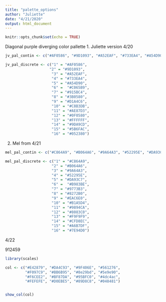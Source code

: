 ```yaml
---
title: "palette_options"
author: "Juliette"
date: "4/21/2020"
output: html_document
---
```


```r
knitr::opts_chunk$set(echo = TRUE)
```



Diagonal purple diverging color pallette
1. Juliette version 4/20
```r
jv_pal_contin <- c("#AF0586", "#9D1093", "#A52EAF", "#733EA4", "#A54D90", "#C065B9", "#915BC4", "#3B0580", "#D1A4C6", "#C8B3DB", "#AE87D3", "#0F0580", "#FFFFFF", "#9DA9CD", "#5B6FAC", "#52380")

jv_pal_discrete <- c("1" = "#AF0586",
                    "2" = "#9D1093",
                     "3" = "#A52EAF",
                     "4" = "#733EA4",
                     "5" = "#A54D90",
                     "6" =  "#C065B9",
                     "7" = "#915BC4",
                     "8" = "#3B0580",
                     "9" = "#D1A4C6",
                     "10" = "#C8B3DB",
                     "11" = "#AE87D3",
                     "12" = "#0F0580", 
                     "13" = "#FFFFFF", 
                     "14" = "#9DA9CD", 
                     "15" = "#5B6FAC",
                     "16" = "#052380")  

```


2. Mel from 4/21
```r
mel_pal_contin <- c("#C864A9", "#B064A6", "#9A64A3", "#52295E", "#DA93C7", "#B983BE", "#9773B3", "#8272B0", "#EAC6E0", "#B1A5D4", "#9894CA", "#8083C0", "#F9F9F9", "#CFD8EC", "#A6B7DF", "#7E94D0")

mel_pal_discrete <- c("1" = "#C864A9",
                     "2" = "#B064A6",
                     "3" = "#9A64A3",
                     "4" = "#52295E",
                     "5" = "#DA93C7",
                     "6" =  "#B983BE",
                     "7" = "#9773B3",
                     "8" = "#8272B0",
                     "9" = "#EAC6E0",
                     "10" = "#B1A5D4",
                     "11" = "#9894CA",
                     "12" = "#8083C0", 
                     "13" = "#F9F9F9", 
                     "14" = "#CFD8EC", 
                     "15" = "#A6B7DF",
                     "16" = "#7E94D0")  

```


4/22

912459

```r
library(scales) 

col <- c("#E42879", "#DA4C93", "#9F406E", "#561276", 
         "#F097C9", "#BB6B95", "#8e29bd", "#5e9e90", 
         "#F6CEE2", "#BF87DA", "#95BFC0", "#4dc4ac",
         "#FEFEFE", "#D0EBE5", "#89D8C8", "#048481")


show_col(col)

```





